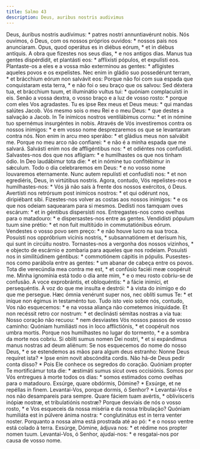 ```yaml
---
title: Salmo 43
description: Deus, auribus nostris audivimus
---
```


<div class="side-by-side not-content">
  <span class="text-justify">
    Deus, áuribus nostris audívimus: * patres nostri annuntiavérunt nobis.
  </span>
  <span class="text-justify">
    Nós ouvimos, ó Deus, com os nossos próprios ouvidos: * nossos pais nos
    anunciaram.
  </span>
  <span class="text-justify">
    Opus, quod operátus es in diébus eórum, * et in diébus antíquis.
  </span>
  <span class="text-justify">
    A obra que fizestes nos seus dias, * e nos antigos dias.
  </span>
  <span class="text-justify">
    Manus tua gentes dispérdidit, et plantásti eos: * afflixísti pópulos, et
    expulísti eos.
  </span>
  <span class="text-justify">
    Plantaste-os a eles e a vossa mão exterminou as gentes: * afligistes aqueles
    povos e os expelistes.
  </span>
  <span class="text-justify">
    Nec enim in gládio suo possedérunt terram, * et brácchium eórum non salvávit
    eos:
  </span>
  <span class="text-justify">
    Porque não foi com sua espada que conquistaram esta terra, * e não foi o seu
    braço que os salvou:
  </span>
  <span class="text-justify">
    Sed déxtera tua, et brácchium tuum, et illuminátio vultus tui: * quóniam
    complacuísti in eis.
  </span>
  <span class="text-justify">
    Senão a vossa dextra, o vosso braço e a luz de vosso rosto: * porque com
    eles Vos agradastes.
  </span>
  <span class="text-justify">
    Tu es ipse Rex meus et Deus meus: * qui mandas salútes Jacob.
  </span>
  <span class="text-justify">
    Vós mesmo sois o meu Rei e o meu Deus: * que destes a salvação a Jacob.
  </span>
  <span class="text-justify">
    In Te inimícos nostros ventilábimus cornu: * et in nómine tuo spernémus
    insurgéntes in nobis.
  </span>
  <span class="text-justify">
    Através de Vós investiremos contra os nossos inimigos: * e em vosso nome
    desprezaremos os que se levantaram contra nós.
  </span>
  <span class="text-justify">
    Non enim in arcu meo sperábo: * et gládius meus non salvábit me.
  </span>
  <span class="text-justify">
    Porque no meu arco não confiarei: * e não é a minha espada que me salvará.
  </span>
  <span class="text-justify">
    Salvásti enim nos de affligéntibus nos: * et odiéntes nos confudísti.
  </span>
  <span class="text-justify">
    Salvastes-nos dos que nos afligiam: * e humilhastes os que nos tinham ódio.
  </span>
  <span class="text-justify">
    In Deo laudábimur tota die: * et in nómine tuo confitébimur in sǽculum.
  </span>
  <span class="text-justify">
    Todo o dia celebraremos em Deus: * e no vosso nome louvaremos eternamente.
  </span>
  <span class="text-justify">
    Nunc autem repulísti et confudísti nos: * et non egrediéris, Deus, in
    virtútibus nostris.
  </span>
  <span class="text-justify">
    Agora, contudo, Vós repelistes-nos e humilhastes-nos: * Vós já não saís à
    frente dos nossos exércitos, ó Deus.
  </span>
  <span class="text-justify">
    Avertísti nos retrórsum post inimícos nostros: * et qui odérunt nos,
    diripiébant sibi.
  </span>
  <span class="text-justify">
    Fizestes-nos volver as costas aos nossos inimigos: * e os que nos odeiam
    saquearam para si mesmos.
  </span>
  <span class="text-justify">
    Dedísti nos tamquam oves escárum: * et in géntibus dispersísti nos.
  </span>
  <span class="text-justify">
    Entregastes-nos como ovelhas para o matadouro: * e dispersastes-nos entre as
    gentes.
  </span>
  <span class="text-justify">
    Vendidísti pópulum tuum sine prétio: * et non fuit multitúdo in
    commutatiónibus eórum.
  </span>
  <span class="text-justify">
    Vendestes o vosso povo sem preço: * e não houve lucro na sua troca.
  </span>
  <span class="text-justify">
    Posuísti nos oppróbrium vicínis nostris, * subsannatiónem et derísum his,
    qui sunt in circúitu nostro.
  </span>
  <span class="text-justify">
    Tornastes-nos a vergonha dos nossos vizinhos, * e objecto de escárnio e
    zombaria para aqueles que nos rodeiam.
  </span>
  <span class="text-justify">
    Posuísti nos in similitúdinem géntibus: * commotiónem cápitis in pópulis.
  </span>
  <span class="text-justify">
    Pusestes-nos como parábola entre as gentes: * um abanar de cabeça entre os
    povos.
  </span>
  <span class="text-justify">
    Tota die verecúndia mea contra me est, * et confúsio faciéi meæ coopéruit
    me.
  </span>
  <span class="text-justify">
    Minha ignomínia está todo o dia ante mim, * e o meu rosto cobriu-se de
    confusão.
  </span>
  <span class="text-justify">
    A voce exprobrántis, et obloquéntis: * a fácie inimíci, et persequéntis.
  </span>
  <span class="text-justify">
    À voz do que me insulta e destrói: * à vista do inimigo e do que me
    persegue.
  </span>
  <span class="text-justify">
    Hæc ómnia venérunt super nos, nec oblíti sumus Te: * et iníque non égimus in
    testaménto tuo.
  </span>
  <span class="text-justify">
    Tudo isto veio sobre nós, contudo, Vos não esquecemos: * e na vossa aliança
    não cometemos iniquidade.
  </span>
  <span class="text-justify">
    Et non recéssit retro cor nostrum: * et declinásti sémitas nostras a via
    tua:
  </span>
  <span class="text-justify">
    Nosso coração não recuou: * nem desviastes Vós nossos passos de vosso
    caminho:
  </span>
  <span class="text-justify">
    Quóniam humiliásti nos in loco afflictiónis, * et coopéruit nos umbra
    mortis.
  </span>
  <span class="text-justify">
    Porque nos humilhastes no lugar do tormento, * e a sombra da morte nos
    cobriu.
  </span>
  <span class="text-justify">
    Si oblíti sumus nomen Dei nostri, * et si expándimus manus nostras ad deum
    aliénum:
  </span>
  <span class="text-justify">
    Se nos esquecemos do nome do nosso Deus, * e se estendemos as mãos para
    algum deus estranho:
  </span>
  <span class="text-justify">
    Nonne Deus requíret ista? * Ipse enim novit abscóndita cordis.
  </span>
  <span class="text-justify">
    Não há-de Deus pedir conta disso? * Pois Ele conhece os segredos do coração.
  </span>
  <span class="text-justify">
    Quóniam propter Te mortificámur tota die: * æstimáti sumus sicut oves
    occisiónis.
  </span>
  <span class="text-justify">
    Somos por Vós entregues à morte todos os dias: * somos estimados como
    ovelhas para o matadouro.
  </span>
  <span class="text-justify">
    Exsúrge, quare obdórmis, Dómine? * Exsúrge, et ne repéllas in finem.
  </span>
  <span class="text-justify">
    Levantai-Vos, porque dormis, ó Senhor? * Levantai-Vos e nos não desampareis
    para sempre.
  </span>
  <span class="text-justify">
    Quare fáciem tuam avértis, * oblivísceris inópiæ nostræ, et tribulatiónis
    nostræ?
  </span>
  <span class="text-justify">
    Porque desviais de nós o vosso rosto, * e Vos esqueceis da nossa miséria e
    da nossa tribulação?
  </span>
  <span class="text-justify">
    Quóniam humiliáta est in púlvere ánima nostra: * conglutinátus est in terra
    venter noster.
  </span>
  <span class="text-justify">
    Porquanto a nossa alma está prostrada até ao pó: * e o nosso ventre está
    colado à terra.
  </span>
  <span class="text-justify">
    Exsúrge, Dómine, ádjuva nos: * et rédime nos propter nomen tuum.
  </span>
  <span class="text-justify">
    Levantai-Vos, ó Senhor, ajudai-nos: * e resgatai-nos por causa de vosso
    nome.
  </span>
</div>
